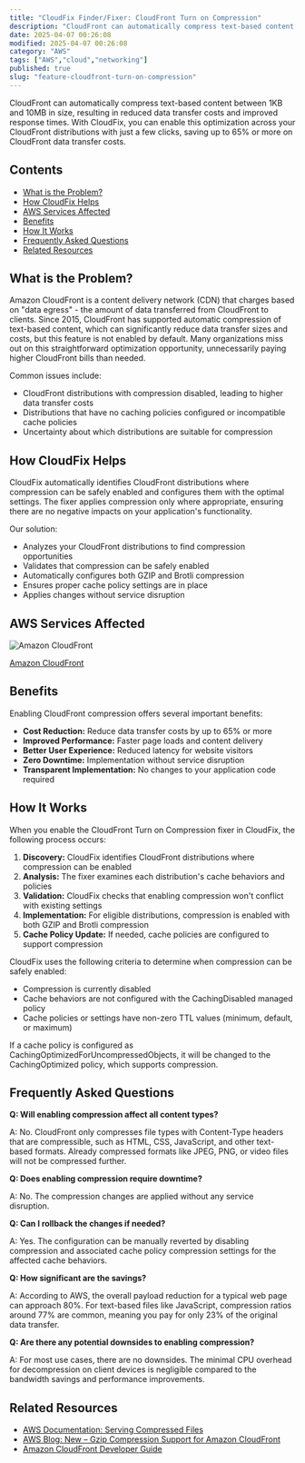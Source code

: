 ```yaml
---
title: "CloudFix Finder/Fixer: CloudFront Turn on Compression"
description: "CloudFront can automatically compress text-based content between 1KB and 10MB in size, resulting in reduced data transfer costs and improved response times. Wit..."
date: 2025-04-07 00:26:08
modified: 2025-04-07 00:26:08
category: "AWS"
tags: ["AWS","cloud","networking"]
published: true
slug: "feature-cloudfront-turn-on-compression"
---
```


CloudFront can automatically compress text-based content between 1KB and 10MB in size, resulting in reduced data transfer costs and improved response times. With CloudFix, you can enable this optimization across your CloudFront distributions with just a few clicks, saving up to 65% or more on CloudFront data transfer costs.

## Contents

-   [What is the Problem?](#what-is-the-problem)
-   [How CloudFix Helps](#how-cloudfix-helps)
-   [AWS Services Affected](#aws-services-affected)
-   [Benefits](#benefits)
-   [How It Works](#how-it-works)
-   [Frequently Asked Questions](#faqs)
-   [Related Resources](#related-resources)

## What is the Problem?

Amazon CloudFront is a content delivery network (CDN) that charges based on "data egress" - the amount of data transferred from CloudFront to clients. Since 2015, CloudFront has supported automatic compression of text-based content, which can significantly reduce data transfer sizes and costs, but this feature is not enabled by default. Many organizations miss out on this straightforward optimization opportunity, unnecessarily paying higher CloudFront bills than needed.

Common issues include:

-   CloudFront distributions with compression disabled, leading to higher data transfer costs
-   Distributions that have no caching policies configured or incompatible cache policies
-   Uncertainty about which distributions are suitable for compression

## How CloudFix Helps

CloudFix automatically identifies CloudFront distributions where compression can be safely enabled and configures them with the optimal settings. The fixer applies compression only where appropriate, ensuring there are no negative impacts on your application's functionality.

Our solution:

-   Analyzes your CloudFront distributions to find compression opportunities
-   Validates that compression can be safely enabled
-   Automatically configures both GZIP and Brotli compression
-   Ensures proper cache policy settings are in place
-   Applies changes without service disruption

## AWS Services Affected

![Amazon CloudFront](/media/uploads/CloudFront.svg)

[Amazon CloudFront](https://docs.aws.amazon.com/AmazonCloudFront/latest/DeveloperGuide/)

## Benefits

Enabling CloudFront compression offers several important benefits:

-   **Cost Reduction:** Reduce data transfer costs by up to 65% or more
-   **Improved Performance:** Faster page loads and content delivery
-   **Better User Experience:** Reduced latency for website visitors
-   **Zero Downtime:** Implementation without service disruption
-   **Transparent Implementation:** No changes to your application code required

## How It Works

When you enable the CloudFront Turn on Compression fixer in CloudFix, the following process occurs:

1.  **Discovery:** CloudFix identifies CloudFront distributions where compression can be enabled
2.  **Analysis:** The fixer examines each distribution's cache behaviors and policies
3.  **Validation:** CloudFix checks that enabling compression won't conflict with existing settings
4.  **Implementation:** For eligible distributions, compression is enabled with both GZIP and Brotli compression
5.  **Cache Policy Update:** If needed, cache policies are configured to support compression

CloudFix uses the following criteria to determine when compression can be safely enabled:

-   Compression is currently disabled
-   Cache behaviors are not configured with the CachingDisabled managed policy
-   Cache policies or settings have non-zero TTL values (minimum, default, or maximum)

If a cache policy is configured as CachingOptimizedForUncompressedObjects, it will be changed to the CachingOptimized policy, which supports compression.

## Frequently Asked Questions

**Q: Will enabling compression affect all content types?**

A: No. CloudFront only compresses file types with Content-Type headers that are compressible, such as HTML, CSS, JavaScript, and other text-based formats. Already compressed formats like JPEG, PNG, or video files will not be compressed further.

**Q: Does enabling compression require downtime?**

A: No. The compression changes are applied without any service disruption.

**Q: Can I rollback the changes if needed?**

A: Yes. The configuration can be manually reverted by disabling compression and associated cache policy compression settings for the affected cache behaviors.

**Q: How significant are the savings?**

A: According to AWS, the overall payload reduction for a typical web page can approach 80%. For text-based files like JavaScript, compression ratios around 77% are common, meaning you pay for only 23% of the original data transfer.

**Q: Are there any potential downsides to enabling compression?**

A: For most use cases, there are no downsides. The minimal CPU overhead for decompression on client devices is negligible compared to the bandwidth savings and performance improvements.

## Related Resources

-   [AWS Documentation: Serving Compressed Files](https://docs.aws.amazon.com/AmazonCloudFront/latest/DeveloperGuide/ServingCompressedFiles.html)
-   [AWS Blog: New – Gzip Compression Support for Amazon CloudFront](https://aws.amazon.com/blogs/aws/new-gzip-compression-support-for-amazon-cloudfront/)
-   [Amazon CloudFront Developer Guide](https://docs.aws.amazon.com/AmazonCloudFront/latest/DeveloperGuide/)
